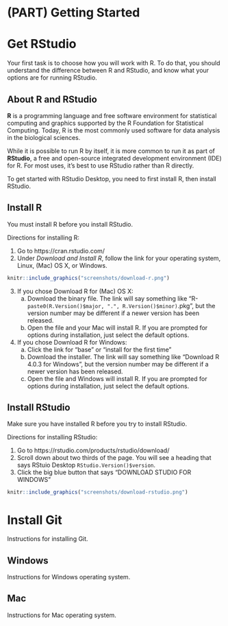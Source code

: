 # (PART) Getting Started {-}

# Get RStudio {-}

Your first task is to choose how you will work with R. To do that, you should understand the difference between R and RStudio, and know what your options are for running RStudio.

## About R and RStudio

**R** is a programming language and free software environment for statistical computing and graphics supported by the R Foundation for Statistical Computing. Today, R is the most commonly used software for data analysis in the biological sciences.

While it is possible to run R by itself, it is more common to run it as part of **RStudio**, a free and open-source integrated development environment (IDE) for R. For most uses, it's best to use RStudio rather than R directly.

To get started with RStudio Desktop, you need to first install R, then install RStudio.

## Install R

You must install R before you install RStudio.

Directions for installing R:

1. Go to https://cran.rstudio.com/
2. Under *Download and Install R*, follow the link for your operating system, Linux, (Mac) OS X, or Windows.
```r
knitr::include_graphics("screenshots/download-r.png")
```
3. If you chose Download R for (Mac) OS X:
    a. Download the binary file. The link will say something like "R-`paste0(R.Version()$major, ".", R.Version()$minor)`.pkg", but the version number may be different if a newer version has been released.
    b. Open the file and your Mac will install R. If you are prompted for options during installation, just select the default options.
4. If you chose Download R for Windows:
    a. Click the link for "base" or "install for the first time"
    b. Download the installer. The link will say something like "Download R 4.0.3 for Windows", but the version number may be different if a newer version has been released.
    c. Open the file and Windows will install R. If you are prompted for options during installation, just select the default options.
    
## Install RStudio

Make sure you have installed R before you try to install RStudio.

Directions for installing RStudio:

1. Go to https://rstudio.com/products/rstudio/download/
2. Scroll down about two thirds of the page. You will see a heading that says 
RStuio Desktop `RStudio.Version()$version`.
3. Click the big blue button that says "DOWNLOAD STUDIO FOR WINDOWS"

```r
knitr::include_graphics("screenshots/download-rstudio.png")
```

# Install Git

Instructions for installing Git.

## Windows

Instructions for Windows operating system.

## Mac

Instructions for Mac operating system.